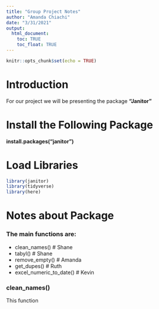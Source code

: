 ```yaml
---
title: "Group Project Notes"
author: "Amanda Chiachi"
date: "3/31/2021"
output: 
  html_document:
    toc: TRUE
    toc_float: TRUE
---
```


```r
knitr::opts_chunk$set(echo = TRUE)
```

# Introduction

For our project we will be presenting the package **"Janitor"**


# Install the Following Package

**install.packages("janitor")**


# Load Libraries
```r
library(janitor)
library(tidyverse)
library(here)
```


# Notes about Package


### The main functions are:

-  clean_names() # Shane
-  tabyl() # Shane 
-  remove_empty() # Amanda 
-  get_dupes() # Ruth 
-  excel_numeric_to_date() # Kevin 

### clean_names()

This function 
